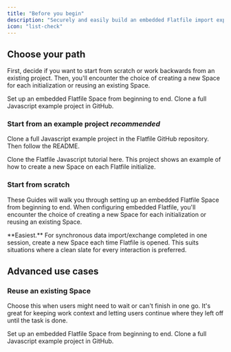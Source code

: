```yaml
---
title: "Before you begin"
description: "Securely and easily build an embedded Flatfile import experience into your javascript application."
icon: "list-check"
---
```


## Choose your path

First, decide if you want to start from scratch or work backwards from an existing project. Then, you'll encounter the choice of creating a new Space for each initialization or reusing an existing Space.

<CardGroup cols={2}>
  <Card
    title="Start from example project"
    href="#start-from-an-example-project"
  >
    Set up an embedded Flatfile Space from beginning to end.
  </Card>
  <Card title="Start from scratch" href="#start-from-scratch">
    Clone a full Javascript example project in GitHub.
  </Card>
</CardGroup>

### Start from an example project _recommended_

Clone a full Javascript example project in the Flatfile GitHub repository. Then follow the README.

<CardGroup cols={1}>
  <Card
    title="create-flatfile-javascript"
    icon="js"
    href="https://github.com/FlatFilers/create-flatfile-javascript"
  >
    Clone the Flatfile Javascript tutorial here. This project shows an example
    of how to create a new Space on each Flatfile initialize.
  </Card>
</CardGroup>

### Start from scratch

These Guides will walk you through setting up an embedded Flatfile Space from beginning to end. When configuring embedded Flatfile, you'll encounter the choice of creating a new Space for each initialization or reusing an existing Space.

<CardGroup cols={1}>
  <Card title="Embed a new Space" icon="plus" href="../javascript/new_space">
    **Easiest.** For synchronous data import/exchange completed in one session,
    create a new Space each time Flatfile is opened. This suits situations where
    a clean slate for every interaction is preferred.
  </Card>
</CardGroup>

## Advanced use cases

### Reuse an existing Space

Choose this when users might need to wait or can't finish in one go. It's
great for keeping work context and letting users continue where they left
off until the task is done.

<CardGroup cols={2}>
  <Card title="Start from example project" href="">
    Set up an embedded Flatfile Space from beginning to end.
  </Card>
  <Card title="Start from scratch" href="">
    Clone a full Javascript example project in GitHub.
  </Card>
</CardGroup>
